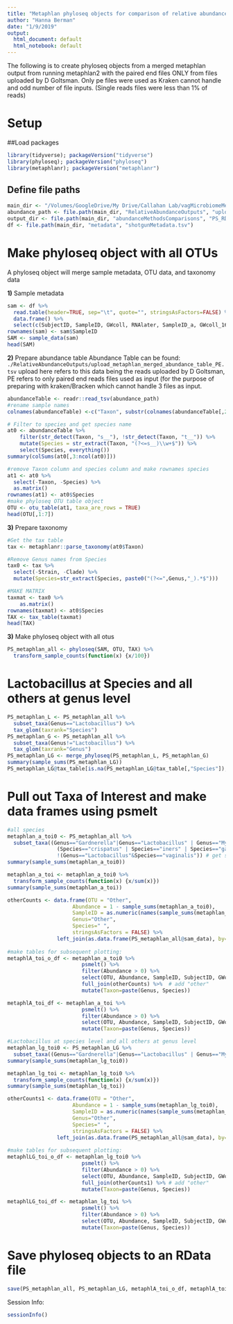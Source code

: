 ```yaml
---
title: "Metaphlan phyloseq objects for comparison of relative abundance methods"
author: "Hanna Berman"
date: "1/9/2019"
output:
  html_document: default
  html_notebook: default
---
```


The following is to create phyloseq objects from a merged metaphlan output from running metaphlan2 with the paired end files ONLY from files uploaded by D Goltsman. Only pe files were used as Kraken cannot handle and odd number of file inputs. (Single reads files were less than 1% of reads) 

# Setup

##Load packages
```r
library(tidyverse); packageVersion("tidyverse")
library(phyloseq); packageVersion("phyloseq")
library(metaphlanr); packageVersion("metaphlanr")
```

## Define file paths
```r
main_dir <- "/Volumes/GoogleDrive/My Drive/Callahan Lab/vagMicrobiomeMetagenome/"
abundance_path <- file.path(main_dir, "RelativeAbundanceOutputs", "upload_metaphlan_merged_abundance_table_PE.tsv")
output_dir <- file.path(main_dir, "abundanceMethodsComparisons", "PS_RData")
df <- file.path(main_dir, "metadata", "shotgunMetadata.tsv")
```

# Make phyloseq object with all OTUs
A phyloseq object will merge sample metadata, OTU data, and taxonomy data 

**1)** Sample metadata
```r
sam <- df %>%
  read.table(header=TRUE, sep="\t", quote="", stringsAsFactors=FALSE) %>%
  data.frame() %>%
  select(c(SubjectID, SampleID, GWcoll, RNAlater, SampleID_a, GWcoll_16S))
rownames(sam) <- sam$SampleID
SAM <- sample_data(sam)
head(SAM)
```

**2)** Prepare abundance table
Abundance Table can be found: `./RelativeAbundanceOutputs/upload_metaphlan_merged_abundance_table_PE.tsv`  upload here refers to this data being the reads uploaded by D Goltsman, PE refers to only paired end reads files used as input (for the purpose of preparing with kraken/Bracken which cannot handle 3 files as input.
```r
abundanceTable <- readr::read_tsv(abundance_path)
#rename sample names
colnames(abundanceTable) <-c("Taxon", substr(colnames(abundanceTable[,2:ncol(abundanceTable)]), 1, 10))

# Filter to species and get species name
at0 <- abundanceTable %>%
    filter(str_detect(Taxon, "s__"), !str_detect(Taxon, "t__")) %>%
    mutate(Species = str_extract(Taxon, "(?<=s__)\\w+$")) %>%
    select(Species, everything())
summary(colSums(at0[,3:ncol(at0)]))

#remove Taxon column and species column and make rownames species
at1 <- at0 %>%
  select(-Taxon, -Species) %>%
  as.matrix()
rownames(at1) <- at0$Species
#make phyloseq OTU table object
OTU <- otu_table(at1, taxa_are_rows = TRUE)
head(OTU[,1:7])
```

**3)** Prepare taxonomy
```r
#Get the tax table
tax <- metaphlanr::parse_taxonomy(at0$Taxon)

#Remove Genus names from Species 
tax0 <- tax %>%
  select(-Strain, -Clade) %>%
  mutate(Species=str_extract(Species, paste0("(?<=",Genus,"_).*$"))) 

#MAKE MATRIX
taxmat <- tax0 %>%
    as.matrix()
rownames(taxmat) <- at0$Species
TAX <- tax_table(taxmat)
head(TAX)
```

**3)** Make phyloseq object with all otus
```r
PS_metaphlan_all <- phyloseq(SAM, OTU, TAX) %>%
  transform_sample_counts(function(x) {x/100})
```

# Lactobacillus at Species and all others at genus level
```r
PS_metaphlan_L <- PS_metaphlan_all %>%
  subset_taxa(Genus=="Lactobacillus") %>%
  tax_glom(taxrank="Species")
PS_metaphlan_G <- PS_metaphlan_all %>%
  subset_taxa(Genus!="Lactobacillus") %>%
  tax_glom(taxrank="Genus")  
PS_metaphlan_LG <- merge_phyloseq(PS_metaphlan_L, PS_metaphlan_G)
summary(sample_sums(PS_metaphlan_LG))
PS_metaphlan_LG@tax_table[is.na(PS_metaphlan_LG@tax_table[,"Species"]),"Species"] <- " " #change those NAs to a space (" ")
```

# Pull out Taxa of Interest and make data frames using psmelt
```r
#all species
metaphlan_a_toi0 <- PS_metaphlan_all %>%
  subset_taxa((Genus=="Gardnerella"|Genus=="Lactobacillus" | Genus=="Mycoplasma" | Genus=="Atopobium" | Genus=="Prevotella") & 
                (Species=="crispatus" | Species=="iners" | Species=="gasseri" | Species=="jensenii" | Species=="vaginalis" | Species=="hominis" | Species == "bivia" | Species=="vaginae") & 
                !(Genus=="Lactobacillus"&Species=="vaginalis")) # get samples of interest
summary(sample_sums(metaphlan_a_toi0))

metaphlan_a_toi <- metaphlan_a_toi0 %>%
  transform_sample_counts(function(x) {x/sum(x)})
summary(sample_sums(metaphlan_a_toi))

otherCounts <- data.frame(OTU = "Other",
                     Abundance = 1 - sample_sums(metaphlan_a_toi0),
                     SampleID = as.numeric(names(sample_sums(metaphlan_a_toi0))),
                     Genus="Other",
                     Species=" ",
                     stringsAsFactors = FALSE) %>%
                left_join(as.data.frame(PS_metaphlan_all@sam_data), by="SampleID")
  
#make tables for subsequent plotting:
metaphlA_toi_o_df <- metaphlan_a_toi0 %>%
                        psmelt() %>%
                        filter(Abundance > 0) %>%
                        select(OTU, Abundance, SampleID, SubjectID, GWcoll, GWcoll_16S, Genus, Species, SampleID_a, RNAlater) %>%
                        full_join(otherCounts) %>%  # add "other"
                        mutate(Taxon=paste(Genus, Species))

metaphlA_toi_df <- metaphlan_a_toi %>%
                        psmelt() %>%
                        filter(Abundance > 0) %>%
                        select(OTU, Abundance, SampleID, SubjectID, GWcoll, GWcoll_16S, Genus, Species, SampleID_a, RNAlater) %>%
                        mutate(Taxon=paste(Genus, Species))

#Lactobacillus at species level and all others at genus level
metaphlan_lg_toi0 <- PS_metaphlan_LG %>%
  subset_taxa((Genus=="Gardnerella"|Genus=="Lactobacillus" | Genus=="Mycoplasma" | Genus=="Atopobium" | Genus=="Prevotella") & (Species=="crispatus" | Species=="iners" | Species=="gasseri" | Species=="jensenii" | Species==" ")) #get samples of interest
summary(sample_sums(metaphlan_lg_toi0))

metaphlan_lg_toi <- metaphlan_lg_toi0 %>%
  transform_sample_counts(function(x) {x/sum(x)})
summary(sample_sums(metaphlan_lg_toi))

otherCounts1 <- data.frame(OTU = "Other",
                     Abundance = 1 - sample_sums(metaphlan_lg_toi0),
                     SampleID = as.numeric(names(sample_sums(metaphlan_lg_toi0))),
                     Genus="Other",
                     Species=" ",
                     stringsAsFactors = FALSE) %>%
                left_join(as.data.frame(PS_metaphlan_all@sam_data), by="SampleID")
  
#make tables for subsequent plotting:
metaphlLG_toi_o_df <- metaphlan_lg_toi0 %>%
                        psmelt() %>%
                        filter(Abundance > 0) %>%
                        select(OTU, Abundance, SampleID, SubjectID, GWcoll, GWcoll_16S, Genus, Species, SampleID_a, RNAlater) %>%
                        full_join(otherCounts1) %>% # add "other" 
                        mutate(Taxon=paste(Genus, Species))

metaphlLG_toi_df <- metaphlan_lg_toi %>%
                        psmelt() %>%
                        filter(Abundance > 0) %>%
                        select(OTU, Abundance, SampleID, SubjectID, GWcoll, GWcoll_16S, Genus, Species, SampleID_a, RNAlater) %>%
                        mutate(Taxon=paste(Genus, Species))

```

# Save phyloseq objects to an RData file
```r
save(PS_metaphlan_all, PS_metaphlan_LG, metaphlA_toi_o_df, metaphlA_toi_df, metaphlLG_toi_o_df, metaphlLG_toi_df, file = file.path(output_dir, "metaphlan_PS.RData"))
```

Session Info:
```r
sessionInfo()
```
